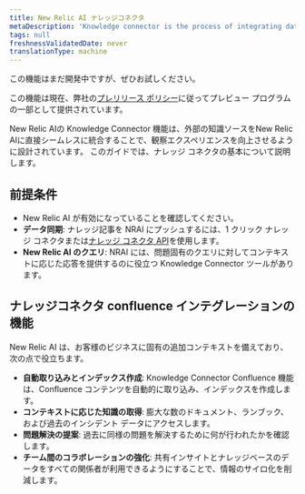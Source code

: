 ```yaml
---
title: New Relic AI ナレッジコネクタ
metaDescription: 'Knowledge connector is the process of integrating data from various sources to create a unified view of information. This unified view can be used to improve decision-making, automate processes, and enhance customer experiences.'
tags: null
freshnessValidatedDate: never
translationType: machine
---
```


<Callout title="プレビュー">
  この機能はまだ開発中ですが、ぜひお試しください。

  この機能は現在、弊社の[プレリリース ポリシー](/docs/licenses/license-information/referenced-policies/new-relic-pre-release-policy)に従ってプレビュー プログラムの一部として提供されています。
</Callout>

New Relic AIの Knowledge Connector 機能は、外部の知識ソースをNew Relic AIに直接シームレスに統合することで、観察エクスペリエンスを向上させるように設計されています。 このガイドでは、ナレッジ コネクタの基本について説明します。

## 前提条件

* New Relic AI が有効になっていることを確認してください。
* **データ同期**: ナレッジ記事を NRAI にプッシュするには、1 クリック ナレッジ コネクタまたは[ナレッジ コネクタ API](/docs/apis/nerdgraph/examples/nerdgraph-rag)を使用します。
* **New Relic AI のクエリ**: NRAI には、問題固有のクエリに対してコンテキストに応じた応答を提供するのに役立つ Knowledge Connector ツールがあります。

## ナレッジコネクタ confluence インテグレーションの機能

New Relic AI は、お客様のビジネスに固有の追加コンテキストを備えており、次の点で役立ちます。

* **自動取り込みとインデックス作成**: Knowledge Connector Confluence 機能は、Confluence コンテンツを自動的に取り込み、インデックスを作成します。
* **コンテキストに応じた知識の取得**: 膨大な数のドキュメント、ランブック、および過去のインシデント データにアクセスします。
* **問題解決の提案**: 過去に同様の問題を解決するために何が行われたかを確認します。
* **チーム間のコラボレーションの強化**: 共有インサイトとナレッジベースのデータをすべての関係者が利用できるようにすることで、情報のサイロ化を削減します。
